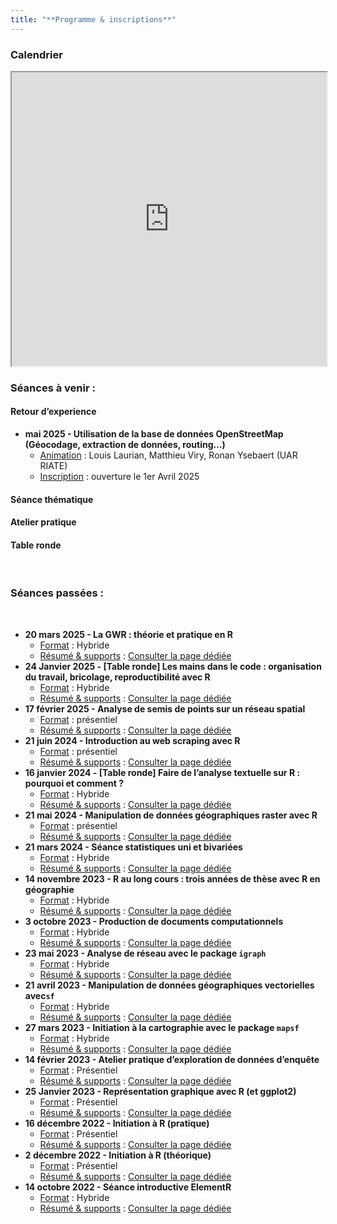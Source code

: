 ```yaml
---
title: "**Programme & inscriptions**"
---
```


### Calendrier

<iframe src="https://framagenda.org/apps/calendar/embed/d3TL5XK9tRBJNnmC/listYear/now" width="100%" height="470">

</iframe>

### Séances à venir :

::: panel-tabset
#### **Retour d'experience**

- **mai 2025 -  Utilisation de la base de données OpenStreetMap (Géocodage, extraction de données, routing...)**\
    -  <u>Animation</u> : Louis Laurian, Matthieu Viry, Ronan Ysebaert (UAR RIATE)
    -  <u>Inscription</u> : ouverture le 1er Avril 2025

#### **Séance thématique**

#### **Atelier pratique**

#### **Table ronde**
:::

\

### Séances passées :

\

- **20 mars 2025 -  La GWR : théorie et pratique en R**\
    -  <u>Format</u> : Hybride\
    -  <u>Résumé & supports</u> : [Consulter la page dédiée](posts/seance16_GWR.qmd)\   
    
-   **24 Janvier 2025 - [Table ronde] Les mains dans le code : organisation du travail, bricolage, reproductibilité avec R**\
    -   <u>Format</u> : Hybride\
    -   <u>Résumé & supports</u> : [Consulter la page dédiée](posts/seance14_TR_workflow.qmd)\
    
-   **17 février 2025 - Analyse de semis de points sur un réseau spatial**\
    -   <u>Format</u> : présentiel\
    -   <u>Résumé & supports</u> : [Consulter la page dédiée](posts/seance15_AR_semi_de_points.qmd)\
    
-   **21 juin 2024 - Introduction au web scraping avec R**\
    -   <u>Format</u> : présentiel\
    -   <u>Résumé & supports</u> : [Consulter la page dédiée](posts/seance13_webscraping.qmd)\
    
-   **16 janvier 2024 - [Table ronde] Faire de l'analyse textuelle sur R : pourquoi et comment ?**\
    -   <u>Format</u> : Hybride\
    -   <u>Résumé & supports</u> : [Consulter la page dédiée](posts/seance10_table_ronde_analyse_textuelle.qmd)\
    
-   **21 mai 2024 - Manipulation de données géographiques raster avec R**\
    -   <u>Format</u> : présentiel\
    -   <u>Résumé & supports</u> : [Consulter la page dédiée](posts/seance12_raster_terra.qmd)\
    
-   **21 mars 2024 - Séance statistiques uni et bivariées**\
    -   <u>Format</u> : Hybride\
    -   <u>Résumé & supports</u> : [Consulter la page dédiée](posts/seance11_uni_bivarie.qmd)\
    
-   **14 novembre 2023 - R au long cours : trois années de thèse avec R en géographie**\
    -   <u>Format</u> : Hybride\
    -   <u>Résumé & supports</u> : [Consulter la page dédiée](posts/seance9_R_et_these.qmd)\
    
-   **3 octobre 2023 - Production de documents computationnels**\
    -   <u>Format</u> : Hybride\
    -   <u>Résumé & supports</u> : [Consulter la page dédiée](posts/seance8_quarto.qmd)\
    
-   **23 mai 2023 - Analyse de réseau avec le package `igraph`**\
    -   <u>Format</u> : Hybride\
    -   <u>Résumé & supports</u> : [Consulter la page dédiée](posts/seance7_igraph.qmd)\
    
-   **21 avril 2023 - Manipulation de données géographiques vectorielles avec`sf`**\
    -   <u>Format</u> : Hybride\
    -   <u>Résumé & supports</u> : [Consulter la page dédiée](posts/seance6_geomatique_sf.qmd)\
    
-   **27 mars 2023 - Initiation à la cartographie avec le package `mapsf`**\
    -   <u>Format</u> : Hybride\
    -   <u>Résumé & supports</u> : [Consulter la page dédiée](posts/seance5_carto_mapsf.qmd)\
    
-   **14 février 2023 - Atelier pratique d'exploration de données d'enquête**\
    -   <u>Format</u> : Présentiel\
    -   <u>Résumé & supports</u> : [Consulter la page dédiée](posts/atelier_enquete_sncf.qmd)\
    
-   **25 Janvier 2023 - Représentation graphique avec R (et ggplot2)**\
    -   <u>Format</u> : Présentiel\
    -   <u>Résumé & supports</u> : [Consulter la page dédiée](posts/seance4_ggplot.qmd)\
    
-   **16 décembre 2022 - Initiation à R (pratique)**\
    -   <u>Format</u> : Présentiel\
    -   <u>Résumé & supports</u> : [Consulter la page dédiée](posts/seance3.qmd)\
    
-   **2 décembre 2022 - Initiation à R (théorique)**\
    -   <u>Format</u> : Présentiel\
    -   <u>Résumé & supports</u> : [Consulter la page dédiée](posts/seance2.qmd)\
    
-   **14 octobre 2022 - Séance introductive ElementR**\
    -   <u>Format</u> : Hybride\
    -   <u>Résumé & supports</u> : [Consulter la page dédiée](posts/seance1.qmd)\


